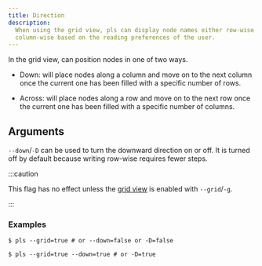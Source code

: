 ```yaml
---
title: Direction
description:
  When using the grid view, pls can display node names either row-wise or
  column-wise based on the reading preferences of the user.
---
```



In the grid view, <Pls /> can position nodes in one of two ways.

- Down: <Pls /> will place nodes along a column and move on to the next column
  once the current one has been filled with a specific number of rows.

- Across: <Pls /> will place nodes along a row and move on to the next row once
  the current one has been filled with a specific number of columns.

## Arguments

`--down`/`-D` can be used to turn the downward direction on or off. It is turned
off by default because writing row-wise requires fewer steps.

:::caution

This flag has no effect unless the [grid view](/pls/features/grid_view) is
enabled with `--grid`/`-g`.

:::

### Examples

```console
$ pls --grid=true # or --down=false or -D=false
```

<DirectionOff />

```console
$ pls --grid=true --down=true # or -D=true
```

<DirectionOn />
